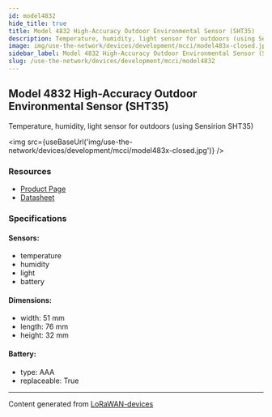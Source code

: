 ```yaml
---
id: model4832
hide_title: true
title: Model 4832 High-Accuracy Outdoor Environmental Sensor (SHT35)
description: Temperature, humidity, light sensor for outdoors (using Sensirion SHT35)
image: img/use-the-network/devices/development/mcci/model483x-closed.jpg
sidebar_label: Model 4832 High-Accuracy Outdoor Environmental Sensor (SHT35)
slug: /use-the-network/devices/development/mcci/model4832
---
```



## Model 4832 High-Accuracy Outdoor Environmental Sensor (SHT35)

Temperature, humidity, light sensor for outdoors (using Sensirion SHT35)

<img src={useBaseUrl('img/use-the-network/devices/development/mcci/model483x-closed.jpg')} />

### Resources

- [Product Page](https://mcci.io/m4832)
- [Datasheet](https://cdn.shopify.com/s/files/1/0873/5104/files/model483x-datasheet.pdf?v=1610937656)

### Specifications

#### Sensors:

- temperature
- humidity
- light
- battery

#### Dimensions:

- width: 51 mm
- length: 76 mm
- height: 32 mm

#### Battery:

- type: AAA
- replaceable: True

---

Content generated from [LoRaWAN-devices](https://github.com/TheThingsNetwork/lorawan-devices)

